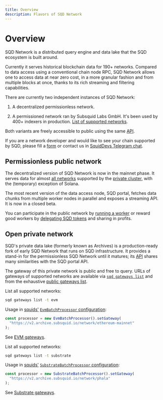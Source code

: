 ```yaml
---
title: Overview
description: Flavors of SQD Network
---
```


# Overview

SQD Network is a distributed query engine and data lake that the SQD ecosystem is built around.

Currently it serves historical blockchain data for 190+ networks. Compared to data access using a conventional chain node RPC, SQD Network allows one to access data at near zero cost, in a more granular fashion and from multiple blocks at once, thanks to its rich streaming and filtering capabilities.

There are currently two independent instances of SQD Network:

1. A decentralized permissionless network.

2. A permissioned network ran by Subsquid Labs GmbH. It's been used by 400+ indexers in production. [List of supported networks](/subsquid-network/reference/networks).

Both variants are freely accessible to public using the same [API](/subsquid-network/reference).

If you are a network developer and would like to see your chain supported by SQD, please fill a [form](https://forms.gle/ioVNFiPjZgvUNunY9) or contact us in [SquidDevs Telegram chat](https://t.me/HydraDevs).

## Permissionless public network

The decentralized version of SQD Network is now in the mainnet phase. It serves data for almost [all networks](/subsquid-network/reference/networks) supported by the [private cluster](#open-private-network), with the (temporary) exception of Solana.

The most recent version of the data access node, SQD portal, fetches data chunks from multiple worker nodes in parallel and exposes a streaming API. It is now in a closed beta.

You can participate in the public network by [running a worker](/subsquid-network/participate/worker) or reward good workers by [delegating SQD tokens](/subsquid-network/participate/delegate) and sharing in profits.

## Open private network

SQD's private data lake (formerly known as Archives) is a production-ready fork of early SQD Network that runs on SQD infrastructure. It provides a stand-in for the permissionless SQD Network until it matures; its [API](/subsquid-network/reference) shares many similarities with the SQD portal API.

The gateway of this private network is public and free to query. URLs of gateways of supported networks are available via [`sqd gateways list`](/squid-cli/gateways) and from the exhaustive [public gateways list](/subsquid-network/reference/networks).

<Tabs>
<Tab title="EVM">

List all supported networks:

```bash
sqd gateways list -t evm
```

Usage in [squids'](/sdk) [`EvmBatchProcessor` configuration](/sdk/reference/processors/evm-batch/general/#set-gateway):

```ts
const processor = new EvmBatchProcessor().setGateway(
  "https://v2.archive.subsquid.io/network/ethereum-mainnet"
);
```

See [EVM gateways](/subsquid-network/reference/networks/#evm--ethereum-compatible).

</Tab>
<Tab title="Substrate">

List all supported networks:

```bash
sqd gateways list -t substrate
```

Usage in [squids'](/sdk) [`SubstrateBatchProcessor` configuration](/sdk/reference/processors/substrate-batch/general):

```ts
const processor = new SubstrateBatchProcessor().setGateway(
  "https://v2.archive.subsquid.io/network/phala"
);
```

See [Substrate gateways](/subsquid-network/reference/networks/#substrate-based).

</Tab>
</Tabs>
